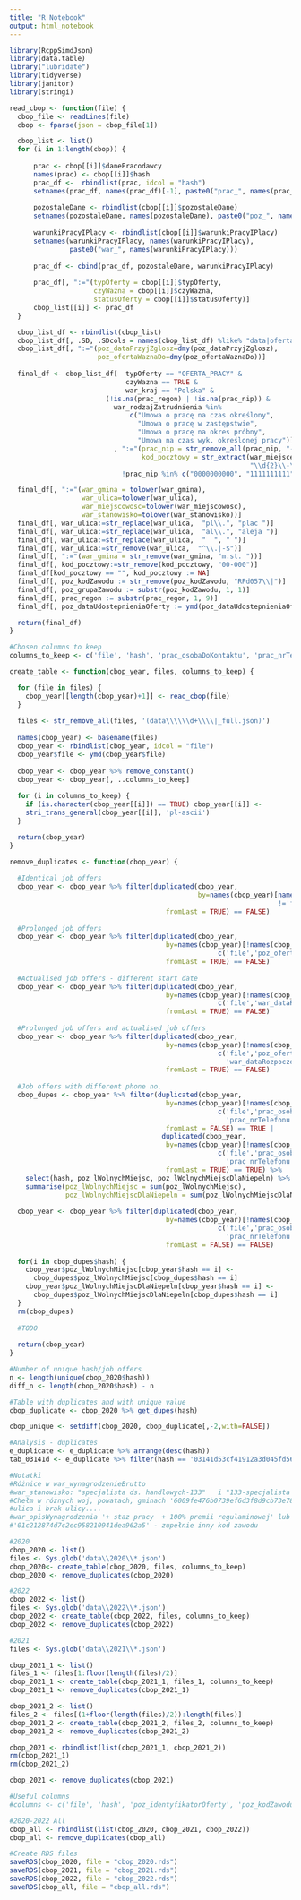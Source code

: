 ```yaml
---
title: "R Notebook"
output: html_notebook
---
```


```r
library(RcppSimdJson)
library(data.table)
library("lubridate")
library(tidyverse)
library(janitor)
library(stringi)
```

```r
read_cbop <- function(file) {
  cbop_file <- readLines(file)
  cbop <- fparse(json = cbop_file[1])

  cbop_list <- list()
  for (i in 1:length(cbop)) {
    
      prac <- cbop[[i]]$danePracodawcy
      names(prac) <- cbop[[i]]$hash
      prac_df <-  rbindlist(prac, idcol = "hash")
      setnames(prac_df, names(prac_df)[-1], paste0("prac_", names(prac_df)[-1]))
      
      pozostaleDane <- rbindlist(cbop[[i]]$pozostaleDane)
      setnames(pozostaleDane, names(pozostaleDane), paste0("poz_", names(pozostaleDane)))
      
      warunkiPracyIPlacy <- rbindlist(cbop[[i]]$warunkiPracyIPlacy)
      setnames(warunkiPracyIPlacy, names(warunkiPracyIPlacy), 
               paste0("war_", names(warunkiPracyIPlacy)))
      
      prac_df <- cbind(prac_df, pozostaleDane, warunkiPracyIPlacy)
      
      prac_df[, ":="(typOferty = cbop[[i]]$typOferty,
                     czyWazna = cbop[[i]]$czyWazna,
                     statusOferty = cbop[[i]]$statusOferty)]
      cbop_list[[i]] <- prac_df
  }

  cbop_list_df <- rbindlist(cbop_list)
  cbop_list_df[, .SD, .SDcols = names(cbop_list_df) %like% "data|oferta"]
  cbop_list_df[, ":="(poz_dataPrzyjZglosz=dmy(poz_dataPrzyjZglosz),
                      poz_ofertaWaznaDo=dmy(poz_ofertaWaznaDo))]
  
  final_df <- cbop_list_df[  typOferty == "OFERTA_PRACY" & 
                             czyWazna == TRUE & 
                             war_kraj == "Polska" & 
                        (!is.na(prac_regon) | !is.na(prac_nip)) &
                          war_rodzajZatrudnienia %in% 
                              c("Umowa o pracę na czas określony",                                                        "Umowa o pracę na czas nieokreślony", 
                                "Umowa o pracę w zastępstwie", 
                                "Umowa o pracę na okres próbny",
                                "Umowa na czas wyk. określonej pracy")][
                          , ":="(prac_nip = str_remove_all(prac_nip, "-"),
                                 kod_pocztowy = str_extract(war_miejscePracy,
                                                            "\\d{2}\\-\\d{3}"))][
                            !prac_nip %in% c("0000000000", "1111111111")]

  final_df[, ":="(war_gmina = tolower(war_gmina), 
                  war_ulica=tolower(war_ulica),
                  war_miejscowosc=tolower(war_miejscowosc),
                  war_stanowisko=tolower(war_stanowisko))]
  final_df[, war_ulica:=str_replace(war_ulica,  "pl\\.", "plac ")]	
  final_df[, war_ulica:=str_replace(war_ulica,  "al\\.", "aleja ")]	
  final_df[, war_ulica:=str_replace(war_ulica,  "  ", " ")]	
  final_df[, war_ulica:=str_remove(war_ulica,  "^\\.|-$")]
  final_df[, ":="(war_gmina = str_remove(war_gmina, "m.st. "))]
  final_df[, kod_pocztowy:=str_remove(kod_pocztowy, "00-000")]
  final_df[kod_pocztowy == "", kod_pocztowy := NA]
  final_df[, poz_kodZawodu := str_remove(poz_kodZawodu, "RPd057\\|")]
  final_df[, poz_grupaZawodu := substr(poz_kodZawodu, 1, 1)]
  final_df[, prac_regon := substr(prac_regon, 1, 9)]
  final_df[, poz_dataUdostepnieniaOferty := ymd(poz_dataUdostepnieniaOferty)]

  return(final_df)
}
```

```r
#Chosen columns to keep
columns_to_keep <- c('file', 'hash', 'prac_osobaDoKontaktu', 'prac_nrTelefonu', 'prac_nip', 'prac_nazwaUrzeduPracy', 'prac_regon', 'poz_kodZawodu', 'poz_zawod', 'poz_grupaZawodu', 'poz_lWolnychMiejsc', 'poz_kodKategoriiOferty', 'poz_udostepnionoDoEURES', 'poz_dlaPoborowych', 'poz_ofertaDlaOsobZarej', 'poz_identyfikatorOferty', 'poz_lWolnychMiejscDlaNiepeln', 'poz_finansZPfron', 'poz_ofertaWaznaDo', 'poz_ofertaZgloszonaPrzez', 'poz_ofertaZgloszonaPrzezKodJednostki', 'poz_dataPrzyjZglosz', 'war_dataZakonczeniaPracy', 'war_miejscePracyCzlonDrugi', 'war_zakresObowiazkow', 'war_opisOferty', 'war_rodzajZatrudnienia', 'war_miejscePracyCzlonPierwszy', 'war_lGodzinWMiesiacu', 'war_kodZmianowosci', 'war_wojewodztwo', 'war_kodWojewodztwa', 'war_ulica', 'war_powiat', 'war_kodPowiatu', 'war_zawod', 'war_gmina', 'war_opisWynagrodzenia', 'war_pracaWWolneDni', 'war_wynagrodzenieBrutto', 'war_nrBudynku', 'war_kodSystemuWynagradzania', 'war_nrLokalu', 'war_miejscePracy', 'war_lGodzinWTygodniu', 'war_stanowisko', 'war_dataRozpoczeciaPracy', 'war_wymiarEtatu', 'war_miejscowosc', 'war_zatrOdZaraz', 'war_kodMiejscowosci', 'war_pracaStala', 'war_wynagrodzenieBruttoZTypemStawki', 'war_zmianowosc', 'war_pracaTymczasowa', 'war_kodRodzajuZatrudnienia', 'kod_pocztowy')
```

```r
create_table <- function(cbop_year, files, columns_to_keep) {

  for (file in files) {
    cbop_year[[length(cbop_year)+1]] <- read_cbop(file)
  }
  
  files <- str_remove_all(files, '(data\\\\\\d+\\\\|_full.json)')
  
  names(cbop_year) <- basename(files)
  cbop_year <- rbindlist(cbop_year, idcol = "file")
  cbop_year$file <- ymd(cbop_year$file)
  
  cbop_year <- cbop_year %>% remove_constant()
  cbop_year <- cbop_year[, ..columns_to_keep]
  
  for (i in columns_to_keep) {
    if (is.character(cbop_year[[i]]) == TRUE) cbop_year[[i]] <-
    stri_trans_general(cbop_year[[i]], 'pl-ascii')
  }

  return(cbop_year)
}
```

```r
remove_duplicates <- function(cbop_year) {
  
  #Identical job offers
  cbop_year <- cbop_year %>% filter(duplicated(cbop_year,
                                               by=names(cbop_year)[names(cbop_year)
                                                                   !='file'], 
                                       fromLast = TRUE) == FALSE)
  
  #Prolonged job offers
  cbop_year <- cbop_year %>% filter(duplicated(cbop_year, 
                                       by=names(cbop_year)[!names(cbop_year) %in% 
                                                    c('file','poz_ofertaWaznaDo')], 
                                       fromLast = TRUE) == FALSE)
  
  #Actualised job offers - different start date
  cbop_year <- cbop_year %>% filter(duplicated(cbop_year, 
                                       by=names(cbop_year)[!names(cbop_year) %in% 
                                                    c('file','war_dataRozpoczeciaPracy')], 
                                       fromLast = TRUE) == FALSE)
  
  #Prolonged job offers and actualised job offers
  cbop_year <- cbop_year %>% filter(duplicated(cbop_year, 
                                       by=names(cbop_year)[!names(cbop_year) %in% 
                                                    c('file','poz_ofertaWaznaDo',
                                                      'war_dataRozpoczeciaPracy')], 
                                       fromLast = TRUE) == FALSE)
  
  #Job offers with different phone no.
  cbop_dupes <- cbop_year %>% filter(duplicated(cbop_year, 
                                       by=names(cbop_year)[!names(cbop_year) %in% 
                                                    c('file','prac_osobaDoKontaktu',
                                                      'prac_nrTelefonu')], 
                                       fromLast = FALSE) == TRUE |
                                      duplicated(cbop_year, 
                                       by=names(cbop_year)[!names(cbop_year) %in% 
                                                    c('file','prac_osobaDoKontaktu',
                                                      'prac_nrTelefonu')], 
                                       fromLast = TRUE) == TRUE) %>% 
    select(hash, poz_lWolnychMiejsc, poz_lWolnychMiejscDlaNiepeln) %>% group_by(hash) %>%
    summarise(poz_lWolnychMiejsc = sum(poz_lWolnychMiejsc), 
              poz_lWolnychMiejscDlaNiepeln = sum(poz_lWolnychMiejscDlaNiepeln))
  
  cbop_year <- cbop_year %>% filter(duplicated(cbop_year, 
                                       by=names(cbop_year)[!names(cbop_year) %in% 
                                                    c('file','prac_osobaDoKontaktu',
                                                      'prac_nrTelefonu')], 
                                       fromLast = FALSE) == FALSE)
  
  for(i in cbop_dupes$hash) {
    cbop_year$poz_lWolnychMiejsc[cbop_year$hash == i] <-
      cbop_dupes$poz_lWolnychMiejsc[cbop_dupes$hash == i]
    cbop_year$poz_lWolnychMiejscDlaNiepeln[cbop_year$hash == i] <-
      cbop_dupes$poz_lWolnychMiejscDlaNiepeln[cbop_dupes$hash == i]
  }
  rm(cbop_dupes)
  
  #TODO
  
  return(cbop_year)
}
```

```r
#Number of unique hash/job offers
n <- length(unique(cbop_2020$hash))
diff_n <- length(cbop_2020$hash) - n

#Table with duplicates and with unique value
cbop_duplicate <- cbop_2020 %>% get_dupes(hash)

cbop_unique <- setdiff(cbop_2020, cbop_duplicate[,-2,with=FALSE])

#Analysis - duplicates
e_duplicate <- e_duplicate %>% arrange(desc(hash))
tab_03141d <- e_duplicate %>% filter(hash == '03141d53cf41912a3d045fd56be42788')

```

```r
#Notatki
#Różnice w war_wynagrodzenieBrutto
#war_stanowisko: "specjalista ds. handlowych-133"	i "133-specjalista ds. handlowych"
#Chełm w różnych woj, powatach, gminach '6009fe476b0739ef6d3f8d9cb73e784d3'
#ulica i brak ulicy....
#war_opisWynagrodzenia '+ staz pracy  + 100% premii regulaminowej' lub '+ staz pracy  + 100% premii regulaminowej'
#'01c212874d7c2ec958210941dea962a5' - zupełnie inny kod zawodu

```

```r
#2020
cbop_2020 <- list()
files <- Sys.glob('data\\2020\\*.json')
cbop_2020<- create_table(cbop_2020, files, columns_to_keep)
cbop_2020 <- remove_duplicates(cbop_2020)
```

```r
#2022
cbop_2022 <- list()
files <- Sys.glob('data\\2022\\*.json')
cbop_2022 <- create_table(cbop_2022, files, columns_to_keep)
cbop_2022 <- remove_duplicates(cbop_2022)
```

```r
#2021
files <- Sys.glob('data\\2021\\*.json') 

cbop_2021_1 <- list()
files_1 <- files[1:floor(length(files)/2)]
cbop_2021_1 <- create_table(cbop_2021_1, files_1, columns_to_keep)
cbop_2021_1 <- remove_duplicates(cbop_2021_1)

cbop_2021_2 <- list()
files_2 <- files[(1+floor(length(files)/2)):length(files)]
cbop_2021_2 <- create_table(cbop_2021_2, files_2, columns_to_keep)
cbop_2021_2 <- remove_duplicates(cbop_2021_2)

cbop_2021 <- rbindlist(list(cbop_2021_1, cbop_2021_2))
rm(cbop_2021_1)
rm(cbop_2021_2)

cbop_2021 <- remove_duplicates(cbop_2021)
```

```r
#Useful columns
#columns <- c('file', 'hash', 'poz_identyfikatorOferty', 'poz_kodZawodu',              'poz_grupaZawodu', 'poz_lWolnychMiejsc', 'poz_dataUdostepnieniaOferty',             'poz_dataPrzyjZglosz', 'poz_ofertaWaznaDo', 'poz_ofertaZgloszonaPrzez',              'poz_ofertaZgloszonaPrzezKodJednostki', 'war_kraj', 'war_wojewodztwo',             'war_kodWojewodztwa', 'war_powiat', 'war_kodPowiatu', 'war_gmina',             'war_miejscowosc', 'war_kodMiejscowosci', 'war_ulica', 'war_miejscePracy',             'war_zawod', 'war_stanowisko', 'war_wymiarEtatu', 'war_rodzajZatrudnienia',             'war_kodRodzajuZatrudnienia', 'war_pensjaNetto', 'prac_nazwaUrzeduPracy',             'prac_nip', 'prac_regon', 'statusOferty', 'kod_pocztowy')
```

```r
#2020-2022 All
cbop_all <- rbindlist(list(cbop_2020, cbop_2021, cbop_2022))
cbop_all <- remove_duplicates(cbop_all)
```

```r
#Create RDS files
saveRDS(cbop_2020, file = "cbop_2020.rds")
saveRDS(cbop_2021, file = "cbop_2021.rds")
saveRDS(cbop_2022, file = "cbop_2022.rds")
saveRDS(cbop_all, file = "cbop_all.rds")
```